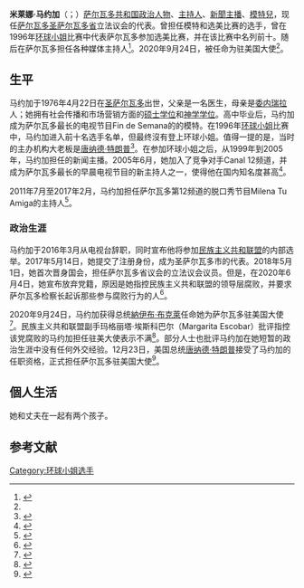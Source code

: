 {{Infobox Officeholder
| office1             = [[萨尔瓦多共和国立法议会|萨尔瓦多共和国立法议会]] <br>[[圣萨尔瓦多|圣萨尔瓦多]]代表
| term_start1         = 2018年5月1日
| office2             = [[萨尔瓦多驻华盛顿特区|萨尔瓦多驻华盛顿特区]]大使
| term_start2         = 2020年9月24日
| name                = 米莱娜·马约加<br>Milena Mayorga
|birth_date        = {{bda|1976|4|22}}
| birth_place         = {{flag|萨尔瓦多}}，[[圣萨尔瓦多|圣萨尔瓦多]]
|children           =2子
|occupation = [[政治人物|政治人物]]、[[主持人|主持人]]、[[新聞主播|新聞主播]]、[[模特兒|模特兒]]
|alma_mater =Monica Herrera传播学院 <small>（传播与市场营销学士）<small><br>[[杜兰大学|杜兰大学]]<small>（神学学士）<small>
| nationality      = {{flag|萨尔瓦多}}
| party               = [[無黨籍|無黨籍]]
|website = [https://m.facebook.com/pages/category/Politician/milenamayorga/posts/ 米莱娜·马约加脸书]
| parents = 
| past = 
| module = 
| signature = 
| footnotes = [[环球小姐|1996年环球小姐]]（前10名）
}}

'''米莱娜·马约加'''（{{lang-en|Milena Mayorga}}；{{bd|1976年|4月22日|||}}）[[萨尔瓦多共和国|萨尔瓦多共和国]][[政治人物|政治人物]]、[[主持人|主持人]]、[[新聞主播|新聞主播]]、[[模特兒|模特兒]]，现任[[萨尔瓦多共和国|萨尔瓦多]][[圣萨尔瓦多省|圣萨尔瓦多省]]立法议会的代表。曾担任模特和选美比赛的选手，曾在1996年[[环球小姐|环球小姐]]比赛中代表萨尔瓦多参加选美比赛，并在该比赛中名列前十。随后在萨尔瓦多担任各种媒体主持人<ref>{{Cite web|title=Descubre más sobre Milena Mayorga|url=https://es.famousbirthdays.com/people/milena-mayorga.html|accessdate=2020-09-27|work=Famous Birthdays|language=es}}</ref>。2020年9月24日，被任命为驻美国大使<ref name=":0" />。

==生平==
马约加于1976年4月22日在[[圣萨尔瓦多|圣萨尔瓦多]]出世，父亲是一名医生，母亲是[[委内瑞拉|委内瑞拉]]人；她拥有社会传播和市场营销方面的[[硕士学位|硕士学位]]和[[神學|神学学位]]。高中毕业后，马约加成为萨尔瓦多最长的电视节目Fin de Semana的{{le|威利·马尔多纳多|Willie Maldonado}}的模特。在1996年[[环球小姐|环球小姐]]比赛中，马约加进入前十名选手名单，但最终沒有登上环球小姐。值得一提的是，当时的主办机构大老板是[[唐纳德·特朗普|唐纳德·特朗普]]<ref>{{Cite web|title=重定向声明|url=https://www.google.com/url?q=https://www.eluniversal.com.mx/mundo/el-salvador-proxima-embajadora-milena-mayorga-conocio-trump-en-concurso-de-belleza|accessdate=2020-09-27|work=www.google.com}}</ref>。在参加环球小姐之后，从1999年到2005年，马约加担任{{le|萨尔瓦多雷尼亚电信公司|Telecorporación Salvadoreña}}的新闻主播。2005年6月，她加入了竞争对手Canal 12频道，并成为萨尔瓦多最长的早晨电视节目的新主持人之一，使得他在国内知名度甚高<ref>{{Cite web|title=Milena Mayorga: No podemos responder a la agenda de la ANEP, porque la salud de los salvadoreños es primero|url=https://www.lapagina.com.sv/nacionales/milena-mayorga-no-podemos-responder-a-la-agenda-de-la-anep-porque-la-salud-de-los-salvadorenos-es-primero/|accessdate=2020-09-27|date=2020-05-14|work=Diario La Página|language=es}}</ref>。

2011年7月至2017年2月，马约加担任萨尔瓦多第12频道的脱口秀节目Milena Tu Amiga的主持人<ref>{{Cite web|title=Canal 12 de El Salvador, más que televisión. En vivo, noticias, deportes y entretenimiento.|url=http://www.canal12.com.sv/|accessdate=2020-09-27|last=Canal 12|work=Canal 12|language=es}}</ref>。

===政治生涯===
马约加于2016年3月从电视台辞职，同时宣布他将参加[[民族主义共和联盟|民族主义共和联盟]]的内部选举。2017年5月14日，她提交了注册身份，成为圣萨尔瓦多市的代表。2018年5月1日，她首次晋身国会，担任萨尔瓦多省议会的立法议会议员。但是，在2020年6月4日，她宣布放弃党籍，原因是她指控民族主义共和联盟的领导层腐败，并要求萨尔瓦多检察长起诉那些参与腐败行为的人<ref>{{Cite web|title=Milena Mayorga pide cancelación de Arena por confesiones de corrupción de Quijano|url=https://diariolahuella.com/milena-mayorga-pide-cancelacion-de-arena-por-confesiones-de-corrupcion-de-quijano/|accessdate=2020-09-27|date=2020-09-18|work=Diario La Huella|language=es}}</ref>。

2020年9月24日，马约加获得总统[[納伊布·布克萊|納伊布·布克萊]]任命她为萨尔瓦多驻美国大使<ref name=":0">{{Cite web|title=Milena Mayorga dice que "Dios le confirió" embajada|url=https://www.elsalvador.com/noticias/nacional/milena-mayorga-estados-unidos-embajadora/757956/2020/|accessdate=2020-09-27|date=2020-09-26|work=Noticias de El Salvador - elsalvador.com|language=es}}</ref>。民族主义共和联盟副手玛格丽塔·埃斯科巴尔（Margarita Escobar）批评指控该党腐败的马约加担任驻美大使表示不满<ref>{{Cite web|title=Diputada Margarita Escobar arremete contra Milena Mayorga por su nuevo cargo como embajadora en EE.UU.|url=https://diariolahuella.com/margarita-escobar-arremete-contra-milena-mayorga-por-su-nuevo-cargo-como-embajadora-en-ee-uu/|accessdate=2020-09-27|date=2020-09-25|work=Diario La Huella|language=es}}</ref>。部分人士也批评马约加在她短暂的政治生涯中没有任何外交经验。12月23日，美国总统[[唐納·川普|唐纳德·特朗普]]接受了马约加的任职资格，正式担任萨尔瓦多驻美国大使<ref>{{Cite web|title=Presidente de EE. UU. acepta credenciales de Milena Mayorga para que asuma su cargo como embajadora - Diario El Salvador|url=https://diarioelsalvador.com/presidente-de-ee-uu-acepta-credenciales-de-milena-mayorga-para-que-asuma-su-cargo-como-embajadora/27018/|accessdate=2021-01-06|date=2020-12-30|language=es}}</ref>。

==個人生活==
她和丈夫在一起有两个孩子。

==参考文献==
{{reflist}}

[[Category:环球小姐选手|Category:环球小姐选手]]